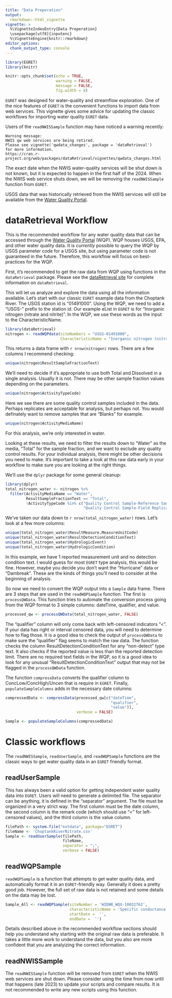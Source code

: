 ```yaml
---
title: "Data Preperation"
output: 
  rmarkdown::html_vignette
vignette: >
  %\VignetteIndexEntry{Data Preperation}
  \usepackage[utf8]{inputenc}
  %\VignetteEngine{knitr::rmarkdown}
editor_options: 
  chunk_output_type: console
---
```


```r
library(EGRET)
library(knitr)

knitr::opts_chunk$set(echo = TRUE, 
                      warning = FALSE, 
                      message = FALSE,
                      fig.width = 8)
```

`EGRET` was designed for water-quality and streamflow exploration. One of the nice features of `EGRET` is the convenient functions to import data from web services. This vignette gives some advice for updating the classic workflows for importing water quality `EGRET` data. 

Users of the `readNWISSample` function may have noticed a warning recently:

```
Warning message:                                                                                                               
NWIS qw web services are being retired. 
Please see vignette('qwdata_changes', package = 'dataRetrieval') 
for more information.
https://cran.r-project.org/web/packages/dataRetrieval/vignettes/qwdata_changes.html
```

The exact date when the NWIS water-quality services will be shut down is not known, but it is expected to happen in the first half of the 2024. When the NWIS web service shuts down, we will be removing the `readNWISSample` function from `EGRET`. 

USGS data that was historically retrieved from the NWIS services will still be available from the [Water Quality Portal](https://www.waterqualitydata.us/). 

# dataRetrieval Workflow

This is the recommended workflow for any water quality data that can be accessed through the [Water Quality Portal](https://www.waterqualitydata.us/) (WQP). WQP houses USGS, EPA, and other water quality data. It is _currently_ possible to query the WQP by USGS parameter code for a USGS site, but using parameter code is not guaranteed in the future. Therefore, this workflow will focus on best-practices for the WQP.

First, it's recommended to get the raw data from WQP using functions in the `dataRetrieval` package. Please see the [dataRetrieval site](https://rconnect.usgs.gov/dataRetrieval/) for complete information on `dataRetrieval`.

This will let us analyze and explore the data using all the information available. Let's start with our classic `EGRET` example data from the Choptank River. The USGS station id is "01491000". Using the WQP, we need to add a "USGS-" prefix to the station id. Our example eList in `EGRET` is for "Inorganic nitrogen (nitrate and nitrite)". In the WQP, we use these words as the input to the CharacteristicName.

```r
library(dataRetrieval)
nitrogen <- readWQPdata(siteNumbers = "USGS-01491000", 
                        CharacteristicName = "Inorganic nitrogen (nitrate and nitrite)")
```

This returns a data frame with `r nrow(nitrogen)` rows. There are a few columns I recommend checking:

```r
unique(nitrogen$ResultSampleFractionText)
```

We'll need to decide if it's appropriate to use both Total and Dissolved in a single analysis. Usually it is not. There may be other sample fraction values depending on the parameters.

```r
unique(nitrogen$ActivityTypeCode)
```

Here we see there are some quality control samples included in the data. Perhaps replicates are acceptable for analysis, but perhaps not. You would definately want to remove samples that are "Blanks" for example.

```r
unique(nitrogen$ActivityMediaName)
```

For this analysis, we're only interested in water.

Looking at these results, we need to filter the results down to "Water" as the media, "Total" for the sample fraction, and we want to exclude any quality control results. For your individual analysis, there might be other decisions you need to make. It's important to take a look at this raw data early in your workflow to make sure you are looking at the right things.

We'll use the `dplyr` package for some general cleanup:

```r
library(dplyr)
total_nitrogen_water <- nitrogen %>%
  filter(ActivityMediaName == "Water",
         ResultSampleFractionText == "Total",
         !ActivityTypeCode %in% c("Quality Control Sample-Reference Sample",
                                  "Quality Control Sample-Field Replicate"))

```

We've taken our data down to `r nrow(total_nitrogen_water)` rows. Let's look at a few more columns:

```r
unique(total_nitrogen_water$ResultMeasure.MeasureUnitCode)
unique(total_nitrogen_water$ResultDetectionConditionText)
unique(total_nitrogen_water$HydrologicEvent)
unique(total_nitrogen_water$HydrologicCondition)
```

In this example, we have 1 reported measurement unit and no detection condition text. I would guess for most `EGRET` type analysis, this would be fine. However, maybe you decide you don't want the "Hurricane" data or "Dambreak". These are the kinds of things you'll need to consider at the beginning of analysis.

So now we need to convert the WQP output into a `Sample` data frame. There are 3 steps that are used in the `readWQPSample` function. The first is `processQWData`. This function tries to automate the conversion process going from the WQP format to 3 simple columns: dateTime, qualifier, and value. 

```r
processed_qw <- processQWData(total_nitrogen_water, FALSE)
```

The "qualifier" column will only come back with left-censored indicators "<". If your data has right or interval censored data, you will need to determine how to flag those. It is a good idea to check the output of `processQWData` to make sure the "qualifier" flag seems to match the raw data. The function checks the column ResultDetectionConditionText for any "non-detect" type text. It also checks if the reported value is less than the reported detection limit. There are no required text fields in the WQP, so it is a good idea to look for any unusual "ResultDetectionConditionText" output that may not be flagged in the `processQWData` function.

The function `compressData` converts the qualifier column to  ConcLow/ConcHigh/Uncen that is require in `EGRET`. Finally, `populateSampleColumns` adds in the necessary date columns:

```r
compressedData <- compressData(processed_qw[c("dateTime",
                                              "qualifier",
                                              "value")], 
                               verbose = FALSE)

Sample <- populateSampleColumns(compressedData)
```



# Classic workflows

The `readNWISSample`, `readUserSample`, and `readWQPSample` functions are the classic ways to get water quality data in an `EGRET` friendly format. 

## readUserSample

This has always been a valid option for getting independent water quality data into `EGRET`. Users will need to generate a delimited file. The separator can be anything, it is defined in the "separator" argument. The file must be organized in a very strict way. The first column must be the date column, the second column is the remark code (which should use "<" for left-censored values), and the third column is the value column.

```r
filePath <- system.file("extdata", package="EGRET")
fileName <- 'ChoptankRiverNitrate.csv'
Sample <- readUserSample(filePath,
                         fileName,
                         separator = ";",
                         verbose = FALSE)

```

## readWQPSample

`readWQPSample` is a function that attempts to get water quality data, and automatically format it in an `EGRET`-friendly way. Generally it does a pretty good job. However, the full set of raw data is not retained and some details on the data may be lost.

```r
Sample_All <- readWQPSample(siteNumber = 'WIDNR_WQX-10032762',
                            characteristicName = 'Specific conductance',
                            startDate =  '',
                            endDate =  '')


```

Details described above in the recommended workflow sections should help you understand why starting with the original raw data is preferable. It takes a little more work to understand the data, but you also are more confident that you are analyizing the correct information.

## readNWISSample

The `readNWISSample` function will be removed from `EGRET` when the NWIS web services are shut down. Please consider using the time from now until that happens (late 2023) to update your scripts and compare results. It is not recommended to write any new scripts using this function. 




